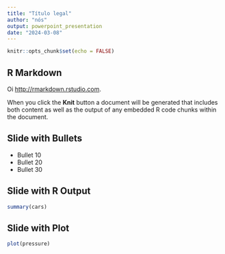 ```yaml
---
title: "Título legal"
author: "nós"
output: powerpoint_presentation
date: "2024-03-08"
---
```


```r
knitr::opts_chunk$set(echo = FALSE)
```

## R Markdown

Oi <http://rmarkdown.rstudio.com>.

When you click the **Knit** button a document will be generated that includes both content as well as the output of any embedded R code chunks within the document.

## Slide with Bullets

- Bullet 10
- Bullet 20
- Bullet 30

## Slide with R Output

```r
summary(cars)
```

## Slide with Plot

```r
plot(pressure)
```

